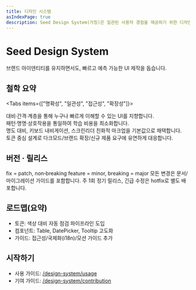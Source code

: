 ```yaml
---
title: 디자인 시스템
asIndexPage: true
description: Seed Design System(가칭)은 일관된 사용자 경험을 제공하기 위한 디자인 언어와 컴포넌트, 토큰, 가이드의 집합입니다.
---
```



# Seed Design System

<Callout emoji="🌱">
  브랜드 아이덴티티를 유지하면서도, 빠르고 예측 가능한 UI 제작을 돕습니다.
</Callout>

<Cards num={3}>
  <Cards.Card href="/design-system/principles" icon="📐" title="원칙" />
  <Cards.Card href="/design-system/tokens" icon="🎨" title="토큰" />
  <Cards.Card href="/design-system/components" icon="🧱" title="컴포넌트" />
</Cards>

## 철학 요약

<Tabs items={["명확성", "일관성", "접근성", "확장성"]}>
  <div>대비·간격·계층을 통해 누구나 빠르게 이해할 수 있는 UI를 지향합니다.</div>
  <div>패턴·명명·상호작용을 통일하여 학습 비용을 최소화합니다.</div>
  <div>
    명도 대비, 키보드 내비게이션, 스크린리더 친화적 마크업을 기본값으로
    채택합니다.
  </div>
  <div>
    토큰 중심 설계로 다크모드/브랜드 확장/신규 제품 요구에 유연하게 대응합니다.
  </div>
</Tabs>

## 버전 · 릴리스

<Steps>
  <Steps.Step title="버전 정책(SemVer)">
    fix = patch, non‑breaking feature = minor, breaking = major
  </Steps.Step>
  <Steps.Step title="변경 로그">
    모든 변경은 문서/마이그레이션 가이드를 포함합니다.
  </Steps.Step>
  <Steps.Step title="릴리스 주기">
    주 1회 정기 릴리스, 긴급 수정은 hotfix로 별도 배포합니다.
  </Steps.Step>
</Steps>

## 로드맵(요약)

- 토큰: 색상 대비 자동 점검 파이프라인 도입
- 컴포넌트: Table, DatePicker, Tooltip 고도화
- 가이드: 접근성/국제화(i18n)/모션 가이드 추가

## 시작하기

- 사용 가이드: [/design-system/usage](/design-system/usage)
- 기여 가이드: [/design-system/contribution](/design-system/contribution)
